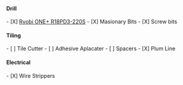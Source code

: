 ==== Drill ====
- [X] [[https://www.bauhaus.es/taladros-y-atornilladores-a-bateria/ryobi-one-taladro-atornillador-percutor-de-bateria-r18pd3-220s/p/25733293|Ryobi ONE+ R18PD3-220S]]
- [X] Masionary Bits
- [X] Screw bits

==== Tiling ====

- [ ] Tile Cutter
- [ ] Adhesive Aplacater
- [ ] Spacers
- [X] Plum Line

==== Electrical ====

- [X] Wire Strippers
